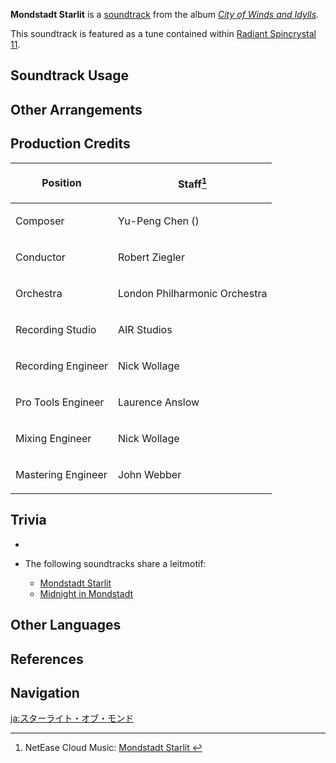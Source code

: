 {{Soundtrack Infobox
|image          = City of Winds and Idylls.png
|album          = City of Winds and Idylls
|disc           = 1
|number         = 06
|featured       = GENSHIN CONCERT 2021 "Melodies of an Endless Journey" (CD)
|featured2      =
|featured3      =
|featured_disc  = A
|featured_disc2 =
|featured_disc3 =
|youtube_id     = NyhG7-LjveU
|spotify_id     = 32CF5g2C8VasOyJwn66a9D
|previous       = Dusk in Mondstadt
|next           = Moonlight in Mondstadt
}}
'''Mondstadt Starlit''' is a [[soundtrack]] from the album ''[[City of Winds and Idylls]]''.

This soundtrack is featured as a tune contained within [[Radiant Spincrystal 11]].

==Soundtrack Usage==
{{Soundtrack Usage
|location = Mondstadt City//night
|teapot = 11
}}

==Other Arrangements==
{{Files by Category Gallery|Media Using an Unreleased Arrangement of Mondstadt Starlit Soundtrack}}

==Production Credits==
{| class="wikitable"
! Position
! Staff<ref>NetEase Cloud Music: [https://music.163.com/#/song?id=1481390520 Mondstadt Starlit {{zh|星光下的蒙德}}]</ref>
|-
! Composer
| Yu-Peng Chen ({{zh|陈致逸}})
|-
! Conductor
| Robert Ziegler
|-
! Orchestra
| London Philharmonic Orchestra
|-
! Recording Studio
| AIR Studios
|-
! Recording Engineer
| Nick Wollage
|-
! Pro Tools Engineer
| Laurence Anslow
|-
! Mixing Engineer
| Nick Wollage
|-
! Mastering Engineer
| John Webber
|}

==Trivia==
* {{Transclude|A Day in Mondstadt|ADayInMondstadtLeitmotif|section=1}}
* <section begin="MondstadtStarlitLeitmotif" />The following soundtracks share a leitmotif:
** [[Mondstadt Starlit]]
** [[Midnight in Mondstadt]] <section end="MondstadtStarlitLeitmotif" />

==Other Languages==
{{Other Languages
|en      = Mondstadt Starlit
|zhs     = 星光下的蒙德
|zhs_rm  = Xīngguāng Xià de Méngdé
|zht     = 星光下的蒙德
|zht_rm  = Xīngguāng Xià de Méngdé
|zh_tl   = Mondstadt Under the Starlight
|ja      = スターライト・オブ・モンド
|ja_rm   = Sutaaraito Obu Mondo
|ja_tl   = Starlight of Mondstadt
|ko      = Mondstadt Starlit<ref name="RS">{{Ref/Item|Radiant Spincrystal 11|note=Korean, Spanish, French, Russian, Thai, Vietnamese, German, Indonesian, Portuguese, Turkish, Italian}}</ref>
|es      = Mondstadt Starlit<ref name="RS" />
|fr      = Mondstadt Starlit<ref name="RS" />
|ru      = Mondstadt Starlit<ref name="RS" />
|th      = Mondstadt Starlit<ref name="RS" />
|vi      = Mondstadt Dưới Trời Sao<ref name="RS" />
|vi_tl   = 
|de      = Mondstadt Starlit<ref name="RS" />
|id      = Mondstadt Starlit<ref name="RS" />
|pt      = Mondstadt Starlit<ref name="RS" />
|tr      = Mondstadt Starlit<ref name="RS" />
|it      = Mondstadt Starlit<ref name="RS" />
}}

==References==
{{Reflist}}

==Navigation==
{{Soundtrack Navbox|City of Winds and Idylls}}

[[ja:スターライト・オブ・モンド]]